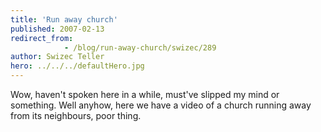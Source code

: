 ```yaml
---
title: 'Run away church'
published: 2007-02-13
redirect_from: 
            - /blog/run-away-church/swizec/289
author: Swizec Teller
hero: ../../../defaultHero.jpg
---
```

Wow, haven't spoken here in a while, must've slipped my mind or something. Well anyhow, here we have a video of a church running away from its neighbours, poor thing.